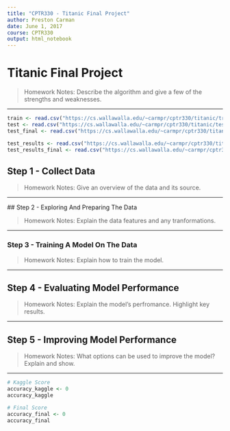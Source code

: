 ```yaml
---
title: "CPTR330 - Titanic Final Project"
author: Preston Carman
date: June 1, 2017
course: CPTR330
output: html_notebook
---
```



# Titanic Final Project 

> Homework Notes: Describe the algorithm and give a few of the strengths and weaknesses.

---


```r
train <- read.csv("https://cs.wallawalla.edu/~carmpr/cptr330/titanic/train.csv", stringsAsFactors = FALSE)
test <- read.csv("https://cs.wallawalla.edu/~carmpr/cptr330/titanic/test.csv", stringsAsFactors = FALSE)
test_final <- read.csv("https://cs.wallawalla.edu/~carmpr/cptr330/titanic/test_final.csv", stringsAsFactors = FALSE)

test_results <- read.csv("https://cs.wallawalla.edu/~carmpr/cptr330/titanic/test_results.csv", stringsAsFactors = FALSE)
test_results_final <- read.csv("https://cs.wallawalla.edu/~carmpr/cptr330/titanic/test_results_final.csv", stringsAsFactors = FALSE)
```

## Step 1 - Collect Data

> Homework Notes: Give an overview of the data and its source.

---



  ## Step 2 - Exploring And Preparing The Data

> Homework Notes: Explain the data features and any tranformations.

---


### Step 3 - Training A Model On The Data

> Homework Notes: Explain how to train the model.

---



## Step 4 - Evaluating Model Performance

> Homework Notes: Explain the model's perfromance. Highlight key results.

---



## Step 5 - Improving Model Performance

> Homework Notes: What options can be used to improve the model? Explain and show.

---


```r
# Kaggle Score
accuracy_kaggle <- 0
accuracy_kaggle
```

```r
# Final Score
accuracy_final <- 0
accuracy_final
```
